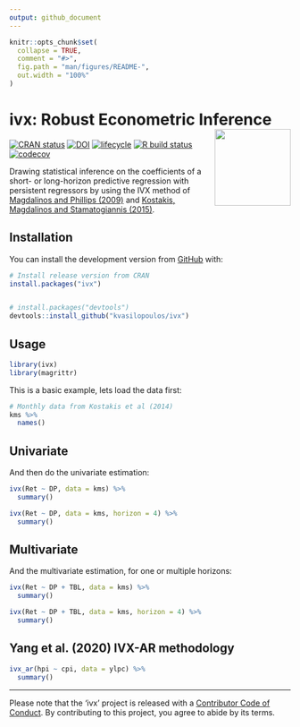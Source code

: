 ```yaml
---
output: github_document
---
```


```r
knitr::opts_chunk$set(
  collapse = TRUE,
  comment = "#>",
  fig.path = "man/figures/README-",
  out.width = "100%"
)
```
# ivx: Robust Econometric Inference <img src='man/figures/logo.png' align="right" height="136.5" />

<!-- badges: start -->
[![CRAN status](https://www.r-pkg.org/badges/version/ivx)](https://cran.r-project.org/package=ivx)
[![DOI](https://zenodo.org/badge/137785074.svg)](https://zenodo.org/badge/latestdoi/137785074)
[![lifecycle](https://img.shields.io/badge/lifecycle-experimental-orange.svg)](https://www.tidyverse.org/lifecycle/#experimental)
[![R build status](https://github.com/kvasilopoulos/ivx/workflows/R-CMD-check/badge.svg)](https://github.com/kvasilopoulos/ivx/actions)
[![codecov](https://codecov.io/gh/kvasilopoulos/ivx/branch/master/graph/badge.svg)](https://codecov.io/gh/kvasilopoulos/ivx)
<!-- badges: end -->


Drawing statistical inference on the coefficients of a short- or long-horizon 
predictive regression with persistent regressors by using the IVX method of 
[Magdalinos and Phillips (2009)](https://doi.org/10.1017/S0266466608090154) and
[Kostakis, Magdalinos and Stamatogiannis (2015)](https://doi.org/10.1093/rfs/hhu139).

## Installation

You can install the development version from [GitHub](https://github.com/) with:

``` r
# Install release version from CRAN
install.packages("ivx")


# install.packages("devtools")
devtools::install_github("kvasilopoulos/ivx")
```
## Usage


```r
library(ivx)
library(magrittr)
```

This is a basic example, lets load the data first:

```r
# Monthly data from Kostakis et al (2014)
kms %>%
  names()

```

## Univariate

And then do the univariate estimation:

```r
ivx(Ret ~ DP, data = kms) %>% 
  summary()

ivx(Ret ~ DP, data = kms, horizon = 4) %>% 
  summary()

```

## Multivariate

And the multivariate estimation, for one or multiple horizons:

```r
ivx(Ret ~ DP + TBL, data = kms) %>% 
  summary()

ivx(Ret ~ DP + TBL, data = kms, horizon = 4) %>% 
  summary()

```


## Yang et al. (2020) IVX-AR methodology

```r
ivx_ar(hpi ~ cpi, data = ylpc) %>% 
  summary()

```

<!--
#### To-do	

* The Bonferroni method	
  - Cavanagh et al (1995)	
  - Campbell and Yogo (2006)	
* A conditional likelihood approach	
  - Jansson and Moreira (2006)	
* A control function approach	
  - Elliot (2001)
-->


---

Please note that the 'ivx' project is released with a [Contributor Code of Conduct](.github/CODE_OF_CONDUCT.md). By contributing to this project, you agree to abide by its terms.
